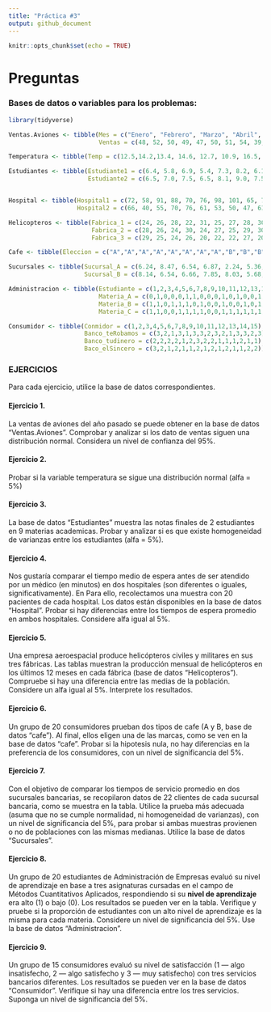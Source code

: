 ```yaml
---
title: "Práctica #3"
output: github_document
---
```


```r
knitr::opts_chunk$set(echo = TRUE)
```


# Preguntas

### Bases de datos o variables para los problemas:
```r
library(tidyverse)
```

```r
Ventas.Aviones <- tibble(Mes = c("Enero", "Febrero", "Marzo", "Abril", "Mayo", "Junio", "Julio", "Agosto", "Setiembre", "Octubre", "Noviembre", "Diciembre"),
                         Ventas = c(48, 52, 50, 49, 47, 50, 51, 54, 39, 56, 52, 55))

Temperatura <- tibble(Temp = c(12.5,14.2,13.4, 14.6, 12.7, 10.9, 16.5, 14.7, 11.2, 10.9, 12.1, 12.8, 13.8, 13.5, 13.2, 14.1, 15.5, 16.2, 10.8, 14.3, 12.8, 12.4, 11.4, 16.2, 14.3, 14.8, 14.6, 13.7, 13.5, 10.8, 10.4, 11.5, 11.9, 11.3, 14.2, 11.2, 13.4, 16.1, 13.5, 17.5, 16.2, 15.0, 14.2, 13.2, 12.4, 13.4, 12.7, 11.2))

Estudiantes <- tibble(Estudiante1 = c(6.4, 5.8, 6.9, 5.4, 7.3, 8.2, 6.1, 5.5, 6.0),
                      Estudiante2 = c(6.5, 7.0, 7.5, 6.5, 8.1, 9.0, 7.5, 6.5, 6.8))


Hospital <- tibble(Hospital1 = c(72, 58, 91, 88, 70, 76, 98, 101, 65, 73, 79, 82, 80, 91, 93, 88, 97, 83, 71, 74),
                   Hospital2 = c(66, 40, 55, 70, 76, 61, 53, 50, 47, 61, 52, 48, 60, 72, 57, 70, 66, 55, 46, 51))

Helicopteros <- tibble(Fabrica_1 = c(24, 26, 28, 22, 31, 25, 27, 28, 30, 21, 20, 24),
                       Fabrica_2 = c(28, 26, 24, 30, 24, 27, 25, 29, 30, 27, 26, 25),
                       Fabrica_3 = c(29, 25, 24, 26, 20, 22, 22, 27, 20, 26, 24, 25))

Cafe <- tibble(Eleccion = c("A","A","A","A","A","A","A","A","B","B","B","B","B","B","B","B","B","B","B","B"))

Sucursales <- tibble(Sucursal_A = c(6.24, 8.47, 6.54, 6.87, 2.24, 5.36, 7.09, 7.56, 6.88, 8.04, 7.05, 6.58, 8.14, 8.30, 2.69, 6.14, 7.14, 7.22, 7.58, 6.11, 7.25, 7.5),
                     Sucursal_B = c(8.14, 6.54, 6.66, 7.85, 8.03, 5.68, 3.05, 5.78, 6.43, 6.39, 7.64, 6.97, 8.07, 8.33, 7.14, 6.58, 5.98, 6.22, 7.08, 7.62, 5.69, 8.04))

Administracion <- tibble(Estudiante = c(1,2,3,4,5,6,7,8,9,10,11,12,13,14,15,16,17,18,19,20),
                         Materia_A = c(0,1,0,0,0,1,1,0,0,0,1,0,1,0,0,1,0,1,0,1),
                         Materia_B = c(1,1,0,1,1,1,0,1,0,0,1,0,0,1,0,1,0,1,1,1),
                         Materia_C = c(1,1,0,0,1,1,1,1,0,0,1,1,1,1,1,1,1,1,1,1))

Consumidor <- tibble(Conmidor = c(1,2,3,4,5,6,7,8,9,10,11,12,13,14,15),
                     Banco_teRobamos = c(3,2,1,3,1,3,3,2,3,2,1,3,3,2,3),
                     Banco_tudinero = c(2,2,2,2,1,2,3,2,2,1,1,1,2,1,1),
                     Baco_elSincero = c(3,2,1,2,1,1,2,1,2,1,2,1,1,2,2))
```

### EJERCICIOS 

Para cada ejercicio, utilice la base de datos correspondientes.

#### Ejercicio 1. 
La ventas de aviones del año pasado se puede obtener en la base de datos "Ventas.Aviones". Comprobar y analizar si los dato de ventas siguen una distribución normal. Considera un nivel de confianza del 95%. 

#### Ejercicio 2. 
Probar si la variable temperatura se sigue una distribución normal (alfa = 5%)

#### Ejercicio 3. 
La base de datos "Estudiantes" muestra las notas finales de 2 estudiantes en 9 materias academicas. Probar y analizar si es que existe homogeneidad de varianzas entre los estudiantes (alfa = 5%).

#### Ejercicio 4. 
Nos gustaría comparar el tiempo medio de espera antes de ser atendido por un médico (en minutos) en dos hospitales (son diferentes o iguales, significativamente). En Para ello, recolectamos una muestra con 20 pacientes de cada hospital. Los datos están disponibles en la base de datos "Hospital". Probar si hay diferencias entre los tiempos de espera promedio en ambos hospitales. Considere alfa igual al 5%.

#### Ejercicio 5. 
Una empresa aeroespacial produce helicópteros civiles y militares en sus tres fábricas. Las tablas muestran la producción mensual de helicópteros en los últimos 12 meses en cada fábrica (base de datos "Helicopteros"). Compruebe si hay una diferencia entre las medias de la población. Considere un alfa igual al 5%. Interprete los resultados. 

#### Ejercicio 6. 
Un grupo de 20 consumidores prueban dos tipos de cafe (A y B, base de datos "cafe"). Al final, ellos eligen una de las marcas, como se ven en la base de datos "cafe". Probar si la hipotesis nula, no hay diferencias en la preferencia de los consumidores, con un nivel de significancia del 5%.

#### Ejercicio 7. 
Con el objetivo de comparar los tiempos de servicio promedio en dos sucursales bancarias, se recopilaron datos de 22 clientes de cada sucursal bancaria, como se muestra en la tabla. Utilice la prueba más adecuada (asuma que no se cumple normalidad, ni homogeneidad de varianzas), con un nivel de significancia del 5%, para probar si ambas muestras provienen o no de poblaciones con las mismas medianas. Utilice la base de datos "Sucursales". 

#### Ejercicio 8. 
Un grupo de 20 estudiantes de Administración de Empresas evaluó su nivel de aprendizaje en base a tres asignaturas cursadas en el campo de Métodos Cuantitativos Aplicados, respondiendo si su **nivel de aprendizaje** era alto (1) o bajo (0). Los resultados se pueden ver en la tabla. Verifique y pruebe si la proporción de estudiantes con un alto nivel de aprendizaje es la misma para cada materia. Considere un nivel de significancia del 5%. Use la base de datos "Administracion".

#### Ejercicio 9. 
Un grupo de 15 consumidores evaluó su nivel de satisfacción (1 — algo insatisfecho, 2 — algo satisfecho y 3 — muy satisfecho) con tres servicios bancarios diferentes. Los resultados se pueden ver en la base de datos "Consumidor". Verifique si hay una diferencia entre los tres servicios. Suponga un nivel de significancia del 5%.

